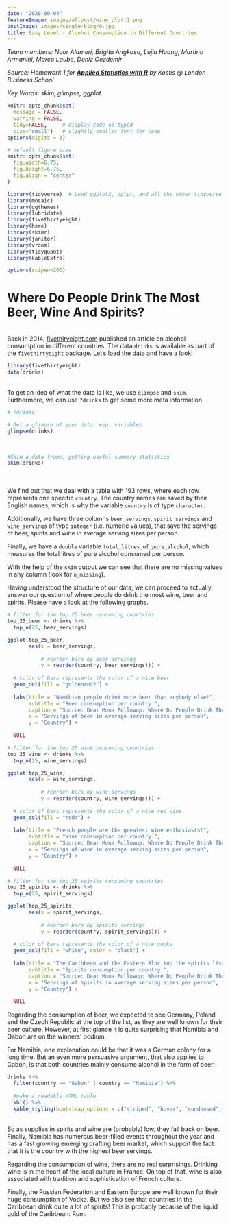 ```yaml
---
date: "2020-09-04"
featureImage: images/allpost/wine_plot-1.png
postImage: images/single-blog/0.jpg
title: Easy Level - Alcohol Consumption in Different Countries
---
```


_Team members: Noor Alameri, Brigita Angkasa, Lujia Huang, Martino Armanini, Marco Laube, Deniz Oezdemir_

_Source: Homework 1 for [**Applied Statistics with R**](https://mam2021.netlify.app/) by Kostis @ London Business School_

_Key Words: skim, glimpse, ggplot_
```r
knitr::opts_chunk$set(
  message = FALSE, 
  warning = FALSE, 
  tidy=FALSE,     # display code as typed
  size="small")   # slightly smaller font for code
options(digits = 3)

# default figure size
knitr::opts_chunk$set(
  fig.width=6.75, 
  fig.height=6.75,
  fig.align = "center"
)
```

```r
library(tidyverse)  # Load ggplot2, dplyr, and all the other tidyverse packages
library(mosaic)
library(ggthemes)
library(lubridate)
library(fivethirtyeight)
library(here)
library(skimr)
library(janitor)
library(vroom)
library(tidyquant)
library(kableExtra)

options(scipen=200)
```

# Where Do People Drink The Most Beer, Wine And Spirits?
<br/>
Back in 2014, [fivethiryeight.com](https://fivethirtyeight.com/features/dear-mona-followup-where-do-people-drink-the-most-beer-wine-and-spirits/) published an article on alcohol consumption in different countries. The data `drinks` is available as part of the `fivethirtyeight` package. Let's load the data and have a look!
```r
library(fivethirtyeight)
data(drinks)
```
<br/>
To get an idea of what the data is like, we use `glimpse` and `skim`. Furthermore, we can use `?drinks` to get some more meta information.
```r
# ?drinks

# Get a glimpse of your data, esp. variables
glimpse(drinks)
```
<br/>
```r
#Skim a data frame, getting useful summary statistics
skim(drinks)
```
<br/>
<br/>
We find out that we deal with a table with 193 rows, where each row represents one specific `country`. The country names are saved by their English names, which is why the variable `country` is of type `character`.

Additionally, we have three columns `beer_servings`, `spirit_servings` and `wine_servings` of type `integer` (i.e. numeric values), that save the servings of beer, spirits and wine in average serving sizes per person.

Finally, we have a `double` variable `total_litres_of_pure_alcohol`, which measures the total litres of pure alcohol consumed per person.  

With the help of the `skim` output we can see that there are no missing values in any column (look for `n_missing`).  

Having understood the structure of our data, we can proceed to actually answer our question of where people do drink the most wine, beer and spirits. Please have a look at the following graphs.

```r

# filter for the top 25 beer consuming countries
top_25_beer <- drinks %>% 
  top_n(25, beer_servings) 

ggplot(top_25_beer, 
       aes(x = beer_servings,
           
           # reorder bars by beer servings
           y = reorder(country, beer_servings))) + 
  
  # color of bars represents the color of a nice beer
  geom_col(fill = "goldenrod2") + 
  
  labs(title = "Namibian people drink more beer than anybody else!",
       subtitle = "Beer consumption per country.",
       caption = "Source: Dear Mona Followup: Where Do People Drink The Most Beer, Wine And Spirits?",
       x = "Servings of beer in average serving sizes per person",
       y = "Country") +
  
  NULL

```


```r

# filter for the top 25 wine consuming countries
top_25_wine <- drinks %>% 
  top_n(25, wine_servings) 

ggplot(top_25_wine, 
       aes(x = wine_servings,
           
           # reorder bars by wine servings
           y = reorder(country, wine_servings))) +
  
  # color of bars represents the color of a nice red wine
  geom_col(fill = "red4") + 
  
  labs(title = "French people are the greatest wine enthusiasts!",
       subtitle = "Wine consumption per country.",
       caption = "Source: Dear Mona Followup: Where Do People Drink The Most Beer, Wine And Spirits?",
       x = "Servings of wine in average serving sizes per person",
       y = "Country") +
  
  NULL

```


```r

# filter for the top 25 spirits consuming countries
top_25_spirits <- drinks %>% 
  top_n(25, spirit_servings) 

ggplot(top_25_spirits, 
       aes(x = spirit_servings,
           
           # reorder bars by spirits servings
           y = reorder(country, spirit_servings))) + 
  
  # color of bars represents the color of a nice vodka
  geom_col(fill = "white", color = "black") + 
  
  labs(title = "The Caribbean and the Eastern Bloc top the spirits list!",
       subtitle = "Spirits consumption per country.",
       caption = "Source: Dear Mona Followup: Where Do People Drink The Most Beer, Wine And Spirits?",
       x = "Servings of spirits in average serving sizes per person",
       y = "Country") +
  
  NULL

```

Regarding the consumption of beer, we expected to see Germany, Poland and the Czech Republic at the top of the list, as they are well known for their beer culture. However, at first glance it is quite surprising that Namibia and Gabon are on the winners' podium.

For Namibia, one explanation could be that it was a German colony for a long time. But an even more persuasive argument, that also applies to Gabon, is that both countries mainly consume alcohol in the form of beer:

```r

drinks %>% 
  filter(country == "Gabon" | country == "Namibia") %>% 
  
  #make a readable HTML table
  kbl() %>%
  kable_styling(bootstrap_options = c("striped", "hover", "condensed", "responsive"))

```
<br/>
So as supplies in spirits and wine are (probably) low, they fall back on beer.  
Finally, Namibia has numerous beer-filled events throughout the year and has a fast growing emerging crafting beer market, which support the fact that it is the country with the highest beer servings.

Regarding the consumption of wine, there are no real surprisings. Drinking wine is in the heart of the local culture in France. On top of that, wine is also associated with tradition and sophistication of French culture.  

Finally, the Russian Federation and Eastern Europe are well known for their huge consumption of Vodka. But we also see that countries in the Caribbean drink quite a lot of spirits! This is probably because of the liquid gold of the Caribbean: Rum.

